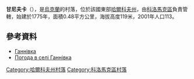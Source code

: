 {{coord|49|45|2|N|35|18|59|E|scale:100000_region:UA|display=title}}

'''甘尼夫卡'''（{{lang-uk|Ганнівка}}），是[[烏克蘭|烏克蘭]]的村落，位於該國東部[[哈爾科夫州|哈爾科夫州]]，由[[科洛馬克區|科洛馬克區]]負責管轄，始建於1775年，面積0.48平方公里，海拔高度119米，2001年人口113。

==參考資料==
* [http://w1.c1.rada.gov.ua/pls/z7502/A005?rdat1=09.01.2009&rf7571=33372 Ганнівка]
* [http://weather.in.ua/ua/har'kovskaja/4901 Погода в селі Ганнівка] {{Wayback|url=http://weather.in.ua/ua/har%27kovskaja/4901 |date=20200809120349 }}

{{DEFAULTSORT:Ганнівка}}
[[Category:哈爾科夫州村落|Category:哈爾科夫州村落]]
[[Category:科洛馬克區村落|Category:科洛馬克區村落]]


{{Kharkiv-geo-stub}}